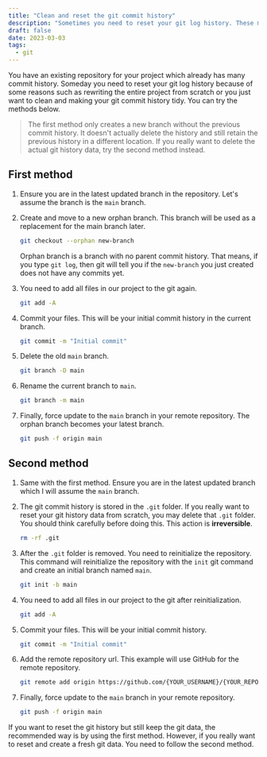```yaml
---
title: "Clean and reset the git commit history"
description: "Sometimes you need to reset your git log history. These methods making your branch has a fresh and clean git history state without the previous history log"
draft: false
date: 2023-03-03
tags:
  - git
---
```


You have an existing repository for your project which already has many commit history. Someday you need to reset your git log history because of some reasons such as rewriting the entire project from scratch or you just want to clean and making your git commit history tidy. You can try the methods below.

> The first method only creates a new branch without the previous commit history. It doesn't actually delete the history and still retain the previous history in a different location. If you really want to delete the actual git history data, try the second method instead.

## First method

1. Ensure you are in the latest updated branch in the repository. Let's assume the branch is the `main` branch.

2. Create and move to a new orphan branch. This branch will be used as a replacement for the main branch later.

    ```bash
    git checkout --orphan new-branch
    ```

   Orphan branch is a branch with no parent commit history. That means, if you type `git log`, then git will tell you if the `new-branch` you just created does not have any commits yet.

3. You need to add all files in our project to the git again.

    ```bash
    git add -A
    ```

4. Commit your files. This will be your initial commit history in the current branch.

    ```bash
    git commit -m "Initial commit"
    ```

5. Delete the old `main` branch.

    ```bash
    git branch -D main
    ```

6. Rename the current branch to `main`.

    ```bash
    git branch -m main
    ```

7. Finally, force update to the `main` branch in your remote repository. The orphan branch becomes your latest branch.

    ```bash
    git push -f origin main
    ```

## Second method

1. Same with the first method. Ensure you are in the latest updated branch which I will assume the `main` branch.

2. The git commit history is stored in the `.git` folder. If you really want to reset your git history data from scratch, you may delete that `.git` folder. You should think carefully before doing this. This action is **irreversible**.

    ```bash
    rm -rf .git
    ```

3. After the `.git` folder is removed. You need to reinitialize the repository. This command will reinitialize the repository with the `init` git command and create an initial branch named `main`.

    ```bash
    git init -b main
    ```

4. You need to add all files in our project to the git after reinitialization.

    ```bash
    git add -A
    ```

5. Commit your files. This will be your initial commit history.

    ```bash
    git commit -m "Initial commit"
    ```

6. Add the remote repository url. This example will use GitHub for the remote repository.

    ```bash
    git remote add origin https://github.com/{YOUR_USERNAME}/{YOUR_REPOSITORY}.git
    ```

7. Finally, force update to the `main` branch in your remote repository.

    ```bash
    git push -f origin main
    ```

If you want to reset the git history but still keep the git data, the recommended way is by using the first method. However, if you really want to reset and create a fresh git data. You need to follow the second method.
